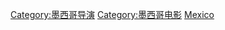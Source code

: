 {{Catnav|頁面分類|各種主題的頁面分類|按國家分類|各國人物|墨西哥人}}
{{Catnav|頁面分類|人类社会|文化|电影|导演}}
{{Catnav|頁面分類|人类社会|文化|戏剧|导演}}
{{Catnav|頁面分類|人类社会|人物|各國人物|墨西哥人}}
{{Catnav|頁面分類|人类社会|人物|各職業人物|导演}}
{{Catnav|頁面分類|人物|各國人物|墨西哥人}}
{{Catnav|頁面分類|人物|各職業人物|艺术家|导演}}
{{Catnav|頁面分類|人物|各職業人物|导演}}
{{Catnav|頁面分類|人文學科|艺术|艺术家|导演}}
{{Catnav|頁面分類|人文學科|艺术|电影|导演}}
{{Catnav|頁面分類|人文學科|文学|戏剧|导演}}
{{Commons category|Film directors from Mexico}}

[[Category:墨西哥导演|Category:墨西哥导演]]
[[Category:墨西哥电影|Category:墨西哥电影]]
[[Category:各國電影導演|Mexico]]